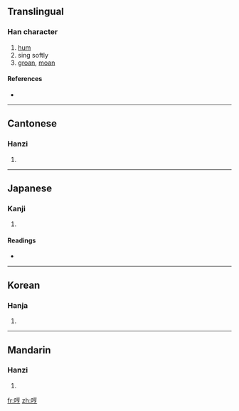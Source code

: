 ==Translingual==

===Han character===
{{Han char|rn=30|rad=口|as=07|sn=10|four=6002<sub>7</sub>|canj=口卜口弓 (RYRN)}}

# [[hum]]
# sing softly
# [[groan]], [[moan]]

====References====
* {{Han ref|kx=0191.140|dkj=03679|dj=0410.260|hdz=10632.140|uh=54FC|ud=21756|bh=ADF3|bd=44531}}

----

==Cantonese==

===Hanzi===
{{yue-hanzi|jyut=|y=hang1}}

# {{defn|Cantonese}}

----

==Japanese==

===Kanji===
{{ja-kanji|grade=|rs=口07}}

# {{defn|Japanese}}

====Readings====
* {{ja-readings|on=[[こう]] (kō), [[きょう]] (kyō)|kun=[[おびえる]] (obieru)}}

----

==Korean==

===Hanja===
{{ko-hanja|hangeul=형|rv=hyeong|mr=hyŏng}}

# {{defn|Korean}}

----

==Mandarin==

===Hanzi===
{{cmn-hanzi|pin=[[hēng]] ([[heng1]])|wg=heng<sup>1</sup>}}

# {{defn|Mandarin}}

[[fr:哼]]
[[zh:哼]]